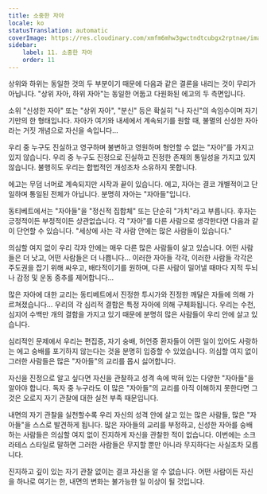 ```yaml
---
title: 소중한 자아
locale: ko
statusTranslation: automatic
coverImage: https://res.cloudinary.com/xmfm6mhw3gwctndtcubgx2rptnae/image/upload/v1740468922/small_cover_tratado_de_psicologia_revolucionaria_a4c0dca4e0.webp
sidebar:
    label: 11. 소중한 자아
    order: 11
---
```

상위와 하위는 동일한 것의 두 부분이기 때문에 다음과 같은 결론을 내리는 것이 무리가 아닙니다. "상위 자아, 하위 자아"는 동일한 어둡고 다원화된 에고의 두 측면입니다.

소위 "신성한 자아" 또는 "상위 자아", "분신" 등은 확실히 "나 자신"의 속임수이며 자기기만의 한 형태입니다. 자아가 여기와 내세에서 계속되기를 원할 때, 불멸의 신성한 자아라는 거짓 개념으로 자신을 속입니다...

우리 중 누구도 진실하고 영구하며 불변하고 영원하며 형언할 수 없는 "자아"를 가지고 있지 않습니다. 우리 중 누구도 진정으로 진실하고 진정한 존재의 통일성을 가지고 있지 않습니다. 불행히도 우리는 합법적인 개성조차 소유하지 못합니다.

에고는 무덤 너머로 계속되지만 시작과 끝이 있습니다. 에고, 자아는 결코 개별적이고 단일하며 통일된 전체가 아닙니다. 분명히 자아는 "자아들"입니다.

동티베트에서는 "자아들"을 "정신적 집합체" 또는 단순히 "가치"라고 부릅니다. 후자는 긍정적이든 부정적이든 상관없습니다. 각 "자아"를 다른 사람으로 생각한다면 다음과 같이 단언할 수 있습니다. "세상에 사는 각 사람 안에는 많은 사람들이 있습니다."

의심할 여지 없이 우리 각자 안에는 매우 다른 많은 사람들이 살고 있습니다. 어떤 사람들은 더 낫고, 어떤 사람들은 더 나쁩니다... 이러한 자아들 각각, 이러한 사람들 각각은 주도권을 잡기 위해 싸우고, 배타적이기를 원하며, 다른 사람이 밀어낼 때마다 지적 두뇌나 감정 및 운동 중추를 제어합니다...

많은 자아에 대한 교리는 동티베트에서 진정한 투시가와 진정한 깨달은 자들에 의해 가르쳐졌습니다... 우리의 각 심리적 결함은 특정 자아에 의해 구체화됩니다. 우리는 수천, 심지어 수백만 개의 결함을 가지고 있기 때문에 분명히 많은 사람들이 우리 안에 살고 있습니다.

심리적인 문제에서 우리는 편집증, 자기 숭배, 허언증 환자들이 어떤 일이 있어도 사랑하는 에고 숭배를 포기하지 않는다는 것을 분명히 입증할 수 있었습니다. 의심할 여지 없이 그러한 사람들은 많은 "자아들"의 교리를 몹시 싫어합니다.

자신을 진정으로 알고 싶다면 자신을 관찰하고 성격 속에 박혀 있는 다양한 "자아들"을 알아야 합니다. 독자 중 누구라도 이 많은 "자아들"의 교리를 아직 이해하지 못한다면 그것은 오로지 자기 관찰에 대한 실천 부족 때문입니다.

내면의 자기 관찰을 실천할수록 우리 자신의 성격 안에 살고 있는 많은 사람들, 많은 "자아들"을 스스로 발견하게 됩니다. 많은 자아들의 교리를 부정하고, 신성한 자아를 숭배하는 사람들은 의심할 여지 없이 진지하게 자신을 관찰한 적이 없습니다. 이번에는 소크라테스 스타일로 말하면 그러한 사람들은 무지할 뿐만 아니라 무지하다는 사실조차 모릅니다.

진지하고 깊이 있는 자기 관찰 없이는 결코 자신을 알 수 없습니다. 어떤 사람이든 자신을 하나로 여기는 한, 내면의 변화는 불가능한 일 이상이 될 것입니다.

